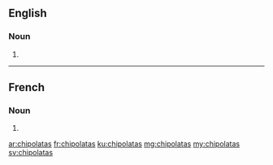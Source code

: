 ==English==

===Noun===
{{head|en}}

# {{plural of|chipolata}}

----

==French==

===Noun===
{{head|fr|g=f-p}}

# {{plural of|chipolata|lang=fr}}

[[ar:chipolatas]]
[[fr:chipolatas]]
[[ku:chipolatas]]
[[mg:chipolatas]]
[[my:chipolatas]]
[[sv:chipolatas]]